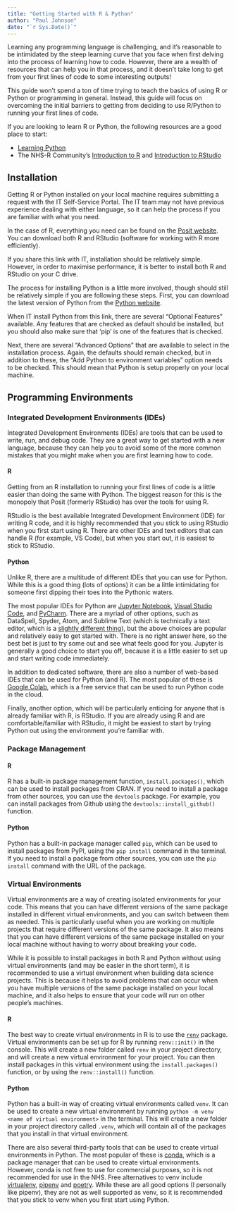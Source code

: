 ```yaml
---
title: "Getting Started with R & Python"
author: "Paul Johnson"
date: "`r Sys.Date()`"
---
```


Learning any programming language is challenging, and it's reasonable to be intimidated by the steep learning curve that you face when first delving into the process of learning how to code. However, there are a wealth of resources that can help you in that process, and it doesn't take long to get from your first lines of code to some interesting outputs!

This guide won't spend a ton of time trying to teach the basics of using R or Python or programming in general. Instead, this guide will focus on overcoming the initial barriers to getting from deciding to use R/Python to running your first lines of code.

If you are looking to learn R or Python, the following resources are a good place to start:

- [Learning Python](https://developers.google.com/edu/python)
- The NHS-R Community's [Introduction to R](https://nhs-r-community.github.io/intro_r/) and [Introduction to RStudio](https://github.com/nhs-r-community/intro-r-rstudio)

## Installation

Getting R or Python installed on your local machine requires submitting a request with the IT Self-Service Portal. The IT team may not have previous experience dealing with either language, so it can help the process if you are familiar with what you need.

In the case of R, everything you need can be found on the [Posit website](https://posit.co/download/rstudio-desktop/). You can download both R and RStudio (software for working with R more efficiently).

If you share this link with IT, installation should be relatively simple. However, in order to maximise performance, it is better to install both R and RStudio on your C drive.

The process for installing Python is a little more involved, though should still be relatively simple if you are following these steps. First, you can download the latest version of Python from the [Python website](https://www.python.org/downloads/).

When IT install Python from this link, there are several "Optional Features" available. Any features that are checked as default should be installed, but you should also make sure that 'pip' is one of the features that is checked.

Next, there are several "Advanced Options" that are available to select in the installation process. Again, the defaults should remain checked, but in addition to these, the "Add Python to environment variables" option needs to be checked. This should mean that Python is setup properly on your local machine.

## Programming Environments

### Integrated Development Environments (IDEs)

Integrated Development Environments (IDEs) are tools that can be used to write, run, and debug code. They are a great way to get started with a new language, because they can help you to avoid some of the more common mistakes that you might make when you are first learning how to code.

#### R

Getting from an R installation to running your first lines of code is a little easier than doing the same with Python. The biggest reason for this is the monopoly that Posit (formerly RStudio) has over the tools for using R.

RStudio is the best available Integrated Development Environment (IDE) for writing R code, and it is highly recommended that you stick to using RStudio when you first start using R. There are other IDEs and text editors that can handle R (for example, VS Code), but when you start out, it is easiest to stick to RStudio.

#### Python

Unlike R, there are a multitude of different IDEs that you can use for Python. While this is a good thing (lots of options) it can be a little intimidating for someone first dipping their toes into the Pythonic waters.

The most popular IDEs for Python are [Jupyter Notebook](https://jupyter.org/), [Visual Studio Code](https://code.visualstudio.com/), and [PyCharm](https://www.jetbrains.com/pycharm/). There are a myriad of other options, such as DataSpell, Spyder, Atom, and Sublime Text (which is technically a text editor, which is a [slightly different thing]((https://www.freecodecamp.org/news/what-is-the-difference-between-an-ide-and-a-text-editor/))), but the above choices are popular and relatively easy to get started with. There is no right answer here, so the best bet is just to try some out and see what feels good for you. Jupyter is generally a good choice to start you off, because it is a little easier to set up and start writing code immediately.

In addition to dedicated software, there are also a number of web-based IDEs that can be used for Python (and R). The most popular of these is [Google Colab](https://colab.research.google.com/), which is a free service that can be used to run Python code in the cloud.

Finally, another option, which will be particularly enticing for anyone that is already familiar with R, is RStudio. If you are already using R and are comfortable/familiar with RStudio, it might be easiest to start by trying Python out using the environment you're familiar with.

### Package Management

#### R

R has a built-in package management function, `install.packages()`, which can be used to install packages from CRAN. If you need to install a package from other sources, you can use the `devtools` package. For example, you can install packages from Github using the `devtools::install_github()` function.

#### Python

Python has a built-in package manager called `pip`, which can be used to install packages from PyPI, using the `pip install` command in the terminal. If you need to install a package from other sources, you can use the `pip install` command with the URL of the package.

### Virtual Environments

Virtual environments are a way of creating isolated environments for your code. This means that you can have different versions of the same package installed in different virtual environments, and you can switch between them as needed. This is particularly useful when you are working on multiple projects that require different versions of the same package. It also means that you can have different versions of the same package installed on your local machine without having to worry about breaking your code.

While it is possible to install packages in both R and Python without using virtual environments (and may be easier in the short term), it is recommended to use a virtual environment when building data science projects. This is because it helps to avoid problems that can occur when you have multiple versions of the same package installed on your local machine, and it also helps to ensure that your code will run on other people's machines.

#### R

The best way to create virtual environments in R is to use the [`renv`](https://rstudio.github.io/renv/) package. Virtual environments can be set up for R by running `renv::init()` in the console. This will create a new folder called `renv` in your project directory, and will create a new virtual environment for your project. You can then install packages in this virtual environment using the `install.packages()` function, or by using the `renv::install()` function.

#### Python

Python has a built-in way of creating virtual environments called `venv`. It can be used to create a new virtual environment by running `python -m venv <name of virtual environment>` in the terminal. This will create a new folder in your project directory called `.venv`, which will contain all of the packages that you install in that virtual environment.

There are also several third-party tools that can be used to create virtual environments in Python. The most popular of these is [conda](https://docs.conda.io/en/latest/), which is a package manager that can be used to create virtual environments. However, conda is not free to use for commercial purposes, so it is not recommended for use in the NHS. Free alternatives to venv include [virtualenv](https://virtualenv.pypa.io/en/latest/), [pipenv](https://pipenv.pypa.io/en/latest/) and [poetry](https://python-poetry.org/). While these are all good options (I personally like pipenv), they are not as well supported as venv, so it is recommended that you stick to venv when you first start using Python.
